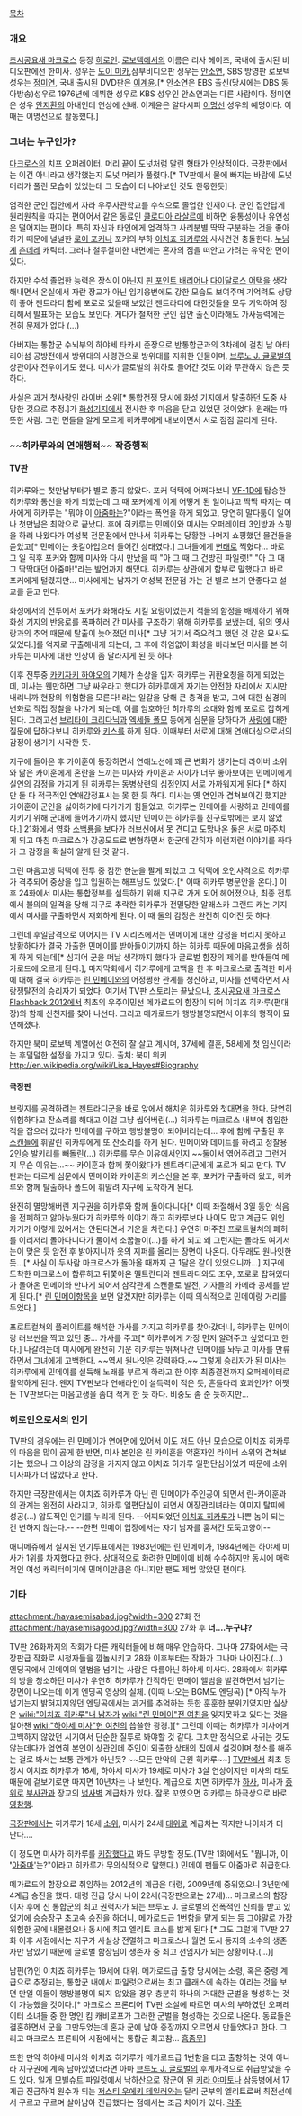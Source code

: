 [[목차]]

=== 개요 ===
[[초시공요새 마크로스]] 등장 [[히로인]]. [[로보텍]]에서의 이름은 리사 헤이즈, 국내에 출시된 비디오판에선 한미사. 성우는 [[도이 미카]],삼부비디오판 성우는 [[안소연]], SBS 방영판 로보텍 성우는 [[정미연]], 국내 출시된 DVD판은 [[이계윤]].[* 안소연은 EBS 출신(당시에는 DBS 동아방송)성우로 1976년에 데뷔한 성우로 KBS 성우인 안소연과는 다른 사람이다. 정미연은 성우 [[안지환]]의 아내인데 연상에 선배. 이계윤은 알다시피 [[이명선]] 성우의 예명이다. 이 때는 이명선으로 활동했다.] 

=== 그녀는 누구인가? ===
[[마크로스]]의 치프 오퍼레이터. 머리 끝이 도넛처럼 말린 형태가 인상적이다. 극장판에서는 이건 아니라고 생각했는지 도넛 머리가 풀렸다.[* TV판에서 물에 빠지는 바람에 도넛 머리가 풀린 모습이 있었는데 그 모습이 더 나아보인 것도 한몫한듯]

엄격한 군인 집안에서 자라 우주사관학교를 수석으로 졸업한 인재이다.
군인 집안답게 원리원칙을 따지는 편이어서 같은 동료인 [[클로디아 라살르]]에 비하면 융통성이나 유연성은 떨어지는 편이다.
특히 자신과 타인에게 엄격하고 사리분별 딱딱 구분하는 것을 좋아하기 때문에 널널한 [[로이 포커]]나 포커의 부하 [[이치죠 히카루]]와 사사건건 충돌한다. [[누님]]계 [[츤데레]] 캐릭터. 그러나 철두철미한 내면에는 혼자의 짐을 떠안고 가려는 유약한 면이 있다.

하지만 수석 졸업한 능력은 장식이 아닌지 [[핀 포인트 배리어]]나 [[다이달로스 어택]]을 생각해내면서 온실에서 자란 장교가 아닌 임기응변에도 강한 모습도 보여주며 기억력도 상당히 좋아 젠트라디 함에 포로로 있을때 보았던 젠트라디에 대한것들을 모두 기억하여 정리해서 발표하는 모습도 보인다. 게다가 철저한 군인 집안 출신이라해도 가사능력에는 전혀 문제가 없다 (...) 

아버지는 통합군 수뇌부의 하야세 타카시 준장으로 반통합군과의 3차례에 걸친 남 아타리아섬 공방전에서 방위대의 사령관으로 방위대를 지휘한 인물이며, [[브루노 J. 글로벌]]의 상관이자 전우이기도 했다. 미사가 글로벌의 휘하로 들어간 것도 이와 무관하지 않은 듯 하다.

사실은 과거 첫사랑인 라이버 소위[* 통합전쟁 당시에 화성 기지에서 탈출하던 도중 사망한 것으로 추정.]가 [[화성]]기지에서 전사한 후 마음을 닫고 있었던 것이었다. 원래는 따뜻한 사람. 그런 면들을 알게 모르게 히카루에게 내보이면서 서로 점점 끌리게 된다. 

=== ~~히카루와의 연애행적~~ 작중행적 ===
==== TV판 ====
히카루와는 첫만남부터가 별로 좋지 않았다. 포커 덕택에 어쩌다보니 [[VF-1]]D에 탑승한 히카루와 통신을 하게 되었는데 그 때 포커에게 이게 어떻게 된 일이냐고 딱딱 따지는 미사에게 히카루는 "뭐야 이 [[아줌마]]는?"이라는 폭언을 하게 되었고, 당연히 말다툼이 일어나 첫만남은 최악으로 끝났다.
후에 히카루는 민메이와 미사는 오퍼레이터 3인방과 쇼핑을 하러 나왔다가 여성복 전문점에서 만나서 히카루는 당황한 나머지 쇼핑했던 물건들을 쏟았고[* 민메이는 옷갈아입으러 들어간 상태였다.] 그녀들에게 [[변태]]로 찍혔다...
바로 그 일 직후 포커와 함께 미사와 다시 만났을 때 "아 그 때 그 건방진 파일럿!" "아 그 때 그 딱딱대던 아줌마!"라는 발언까지 해댔다. 히카루는 상관에게 함부로 말했다고 바로 포커에게 털렸지만... 미사에게는 남자가 여성복 전문점 가는 건 별로 보기 안좋다고 설교를 듣고 만다.

화성에서의 전투에서 포커가 화해라도 시킬 요량이었는지 적들의 함정을 배제하기 위해 화성 기지의 반응로를 폭파하러 간 미사를 구조하기 위해 히카루를 보냈는데, 위의 옛사랑과의 추억 때문에 탈출이 늦어졌던 미사[* 그냥 거기서 죽으려고 했던 것 같은 묘사도 있었다.]를 억지로 구출해내게 되는데, 그 후에 하염없이 화성을 바라보던 미사를 본 히카루는 미사에 대한 인상이 좀 달라지게 된 듯 하다.

이후 전투중 [[카키자키 하야오]]의 기체가 손상을 입자 히카루는 귀환요청을 하게 되었는데, 미사는 웬만하면 그냥 싸우라고 했다가 히카루에게 자기는 안전한 자리에서 지시만 내리니까 현장의 위험함을 모른다! 라는 일갈을 당해 큰 충격을 받고, 그에 대한 심경의 변화로 직접 정찰을 나가게 되는데, 이를 엄호하던 히카루의 소대와 함께 포로로 잡히게 된다. 그러고선 [[브리타이 크리다닉]]과 [[엑세돌 폴모]] 등에게 심문을 당하다가 [[사랑]]에 대한 질문에 답하다보니 히카루와 [[키스]]를 하게 된다. 이때부터 서로에 대해 연애대상으로서의 감정이 생기기 시작한 듯.

지구에 돌아온 후 카이훈이 등장하면서 연애노선에 꽤 큰 변화가 생기는데 라이버 소위와 닮은 카이훈에게 혼란을 느끼는 미사와 카이훈과 사이가 너무 좋아보이는 민메이에게 실연의 감정을 가지게 된 히카루는 동병상련의 심정인지 서로 가까워지게 된다.[* 하지만 둘 다 적극적인 연애감정표시는 못 한 듯 하다. 미사는 옛 연인과 겹쳐보이긴 했지만 카이훈이 군인을 싫어하기에 다가가기 힘들었고, 히카루는 민메이를 사랑하고 민메이를 지키기 위해 군대에 들어가기까지 했지만 민메이는 히카루를 친구로밖에는 보지 않았다.]
21화에서 영화 [[소백룡]]을 보다가 러브신에서 못 견디고 도망나온 둘은 서로 마주치게 되고 마침 마크로스가 강공모드로 변형하면서 한군데 갇히자 이런저런 이야기를 하다가 그 감정을 확실히 알게 된 것 같다.

그런 마음고생 덕택에 전투 중 잠깐 한눈을 팔게 되었고 그 덕택에 오인사격으로 히카루가 격추되어 중상을 입고 입원하는 해프닝도 있었다.[* 이때 히카루 병문안을 온다.] 이후 24화에서 미사는 통합정부를 설득하기 위해 지구로 가게 되어 헤어졌으나, 최종 전투에서 불의의 일격을 당해 지구로 추락한 히카루가 전멸당한 알래스카 그랜드 캐논 기지에서 미사를 구출하면서 재회하게 된다. 이 때 둘의 감정은 완전히 이어진 듯 하다.

그런데 후일담격으로 이어지는 TV 시리즈에서는 민메이에 대한 감정을 버리지 못하고 방황하다가 결국 가출한 민메이를 받아들이기까지 하는 히카루 때문에 마음고생을 심하게 하게 되는데[* 심지어 군을 떠날 생각까지 했다가 글로벌 함장의 제의를 받아들여 메가로드에 오르게 된다.], 마지막회에서 히카루에게 고백을 한 후 마크로스로 출격한 미사에 대해 결국 히카루는 [[린 민메이]]와의 어정쩡한 관계를 청산하고, 미사를 선택하면서 사랑쟁탈전의 승리자가 되었다.
여기서 TV판 스토리는 끝났으나, [[초시공요새 마크로스 Flashback 2012]]에서 최초의 우주이민선 메가로드의 함장이 되어 이치죠 히카루(편대장)와 함께 신천지를 찾아 나선다. 그리고 메가로드가 행방불명되면서 이후의 행적이 묘연해졌다.

하지만 북미 로보텍 계열에선 여전히 잘 살고 계시며, 37세에 결혼, 58세에 첫 임신이라는 후덜덜한 설정을 가지고 있다.
출처: 북미 위키 http://en.wikipedia.org/wiki/Lisa_Hayes#Biography

==== 극장판 ====
브릿지를 공격하려는 젠트라디군을 바로 앞에서 해치운 히카루와 첫대면을 한다. 당연히 위험하다고 잔소리를 해대고 이걸 그냥 씹어버린(...) 히카루는 마크로스 내부에 침입한 적을 잡으러 갔다가 민메이를 구하고 행방불명이 되어버리는데...
후에 함께 구출된 후 [[스캔들]]에 휘말린 히카루에게 또 잔소리를 하게 된다.
민메이와 데이트를 하려고 정찰용 2인승 발키리를 빼돌린(...) 히카루를 무슨 이유에서인지 ~~둘이서 엮어주려고 그런거지 무슨 이유는...~~ 카이훈과 함께 쫓아왔다가 젠트라디군에게 포로가 되고 만다.
TV판과는 다르게 심문에서 민메이와 카이훈의 키스신을 본 후, 포커가 구출하러 왔고, 히카루와 함께 탈출하나 폴드에 휘말려 지구에 도착하게 된다.

완전히 멸망해버린 지구권을 히카루와 함께 돌아다니다[* 이때 좌절해서 3일 동안 식음을 전폐하고 앓아누웠다가 히카루와 이야기 하고 히카루보다 나이도 많고 계급도 위인 자기가 이렇게 있어서는 안된다면서 기운을 차린다.] 우연히 마주친 프로트컬쳐의 폐허를 이리저리 돌아다니다가 둘이서 소꿉놀이(...)를 하게 되고 왜 그런지는 몰라도 여기서 눈이 맞은 듯 암전 후 밝아지니까 옷의 지퍼를 올리는 장면이 나온다. 아무래도 원나잇한 듯...[* 사실 이 두사람 마크로스가 돌아올 때까지 근 1달은 같이 있었으니까...]
지구에 도착한 마크로스에 합류하고 뒤쫓아온 멜트란디와 젠트라디와도 조우, 포로로 잡혀있다가 돌아온 민메이와 만나게 되어서 삼각관계 스캔들로 발전, 기자들의 카메라 공세를 받게 된다.[* [[린 민메이]]항목을 보면 알겠지만 히카루는 이때 의식적으로 민메이랑 거리를 두었다.]

프로트컬쳐의 플레이트를 해석한 가사를 가지고 히카루를 찾아갔더니, 히카루는 민메이랑 러브씬을 찍고 있던 중... 가사를 주고[* 히카루에게 가장 먼저 알려주고 싶었다고 한다.] 나갈려는데 미사에게 완전히 기운 히카루는 뛰쳐나간 민메이를 놔두고 미사를 만류하면서 그녀에게 고백한다. ~~역시 원나잇은 강력하다.~~
그렇게 승리자가 된 미사는 히카루에게 민메이를 설득해 노래를 부르게 하라고 한 이후 최종결전까지 오퍼레이터로 활약하게 된다. 왠지 TV판보다 연애라인이 설득력이 적은 듯, 흔들다리 효과인가? 어쨋든 TV판보다는 마음고생을 좀더 적게 한 듯 하다. 비중도 좀 준 듯하지만...

=== 히로인으로서의 인기 ===
TV판의 경우에는 린 민메이가 연애면에 있어서 이도 저도 아닌 모습으로 이치죠 히카루의 마음을 많이 곯게 한 반면, 미사 본인은 린 카이훈을 약혼자인 라이버 소위와 겹쳐보기는 했으나 그 이상의 감정을 가지지 않고 이치죠 히카루 일편단심이었기 때문에 소위 미사파가 더 많았다고 한다.

하지만 극장판에서는 이치죠 히카루가 아닌 린 민메이가 주인공이 되면서 린-카이훈과의 관계는 완전히 사라지고, 히카루 일편단심이 되면서 어장관리녀라는 이미지 탈피에 성공(...) 압도적인 인기를 누리게 된다. --어찌되었던 [[이치죠 히카루]]가 나쁜 놈이 되는 건 변하지 않는다.-- --한편 민메이 입장에서는 자기 남자를 훔쳐간 도둑고양이--

애니메쥬에서 실시된 인기투표에서는 1983년에는 린 민메이가, 1984년에는 하야세 미사가 1위를 차지했다고 한다. 상대적으로 화려한 민메이에 비해 수수하지만 동시에 매력적인 여성 캐릭터이기에 민메이만큼은 아니지만 팬도 제법 많았던 편이다.

=== 기타 ===

attachment:/hayasemisabad.jpg?width=300
27화 전
attachment:/hayasemisagood.jpg?width=300
27화 후 '''너....누구냐?'''

TV판 26화까지의 작화가 다른 캐릭터들에 비해 매우 안습하다. 그나마 27화에서는 극장판급 작화로 시청자들을 깜놀시키고 28화 이후부터는 작화가 그나마 나아진다.(...)
엔딩곡에서 민메이의 앨범을 넘기는 사람은 다름아닌 하야세 미사다. 28화에서 히카루의 방을 청소하던 미사가 우연히 히카루가 간직하던 민메이 앨범을 발견하면서 넘기는 장면이 나오는데 이게 엔딩곡 영상의 실체. (이때 나오는 BGM도 엔딩곡) [* 아직 누가 넘기는지 밝혀지지않던 엔딩곡에서는 과거를 추억하는 듯한 훈훈한 분위기였지만 실상은 [[wiki:"이치죠 히카루"내 남자]]가 [[wiki:"린 민메이"전 여친]]을 잊지못하고 있다는 것을 알아챈 [[wiki:"하야세 미사"현 여친]]의 씁쓸한 광경.][* 그런데 이때는 히카루가 미사에게 고백하지 않았던 시기여서 단순한 질투로 봐야할 것 같다. 그치만 정식으로 사귀는 것도 않는데다가 엄연히 본인이 상관인데 주인이 외출한 상태의 집에서 설겆이며 청소를 해주는 걸로 봐서는 보통 관계가 아닌듯? ~~모든 만악의 근원 히카루~~]
[[TV판]]에서 최초 등장시 이치죠 히카루가 16세, 하야세 미사가 19세로 미사가 3살 연상이지만 미사의 태도 때문에 겉보기로만 따지면 10년차는 나 보인다. 계급으로 치면 히카루가 [[하사]], 미사가 [[중위]]로 [[부사관]]과 장교의 [[넘사벽]] 계급차가 있다. 잘못 꼬였으면 히카루는 하극상으로 바로 [[영창]]행.

[[극장판]]에서는 히카루가 18세 [[소위]], 미사가 24세 [[대위]]로 계급차는 적지만 나이차가 더 난다....

이 정도면 미사가 히카루를 [[키잡]]했다고 봐도 무방할 정도.(TV판 1화에서도 "뭡니까, 이 '''' '''[[아줌마]]''' ''''는?"이라고 히카루가 무의식적으로 말했다.) 민메이 팬들도 아줌마로 취급한다.

메가로드의 함장으로 취임하는 2012년의 계급은 대령, 2009년에 중위였으니 3년만에 4계급 승진을 했다. 대령 진급 당시 나이 22세(극장판으로는 27세)... 마크로스의 함장이자 후에 신 통합군의 최고 권력자가 되는 브루노 J. 글로벌의 전폭적인 신뢰를 받고 있었기에 승승장구 초고속 승진을 하더니, 메가로드급 1번함을 맡게 되는 등 그야말로 가장 위험한 곳에 내몰렸으나 동시에 최고 엘리트 코스를 밟게 된다.[* 그도 그럴게 TV판 27화 이후 시점에서는 지구가 사실상 전멸하고 마크로스나 월면 도시 등지의 소수의 생존자만 남았기 때문에 글로벌 함장님이 생존자 중 최고 선임자가 되는 상황이다.(...)]

남편(?)인 이치죠 히카루는 19세에 대위. 메가로드급 출항 당시에는 소령, 혹은 중령 계급으로 추정되는, 통합군 내에서 파일럿으로써는 최고 클래스에 속하는 이라는 것을 보면 만일 이들이 행방불명이 되지 않았을 경우 충분히 하나의 거대한 군벌을 형성하는 것이 가능했을 것이다.[* 마크로스 프론티어 TV판 소설에 따르면 미사의 부하였던 오퍼레이터 소녀들 중 한 명인 킴 캐비로프가 그러한 군벌을 형성하는 것으로 나온다. 동료들은 결혼하면서 군을 그만두었는데 혼자 군에 남아 중장까지 오르면서 만들었다고 한다. 그리고 마크로스 프론티어 시점에서는 통합군 최고참... [[흠좀무]]]

또한 만약 하야세 미사와 이치죠 히카루가 메가로드급 1번함을 타고 출항하는 것이 아니라 지구권에 계속 남아있었더라면 아마 [[브루노 J. 글로벌]]의 후계자격으로 취급받았을 수도 있다. 일개 모빌슈트 파일럿에서 낙하산으로 장군이 된 [[키라 야마토]]나 삼등병에서 17계급 진급하여 원수가 되는 [[저스티 우에키 테일러]]와는 달리 군부의 엘리트로써 최전선에서 구르고 구르며 살아남아 진급했다는 점에서는 조금 차이가 있다.
[[각주]]
